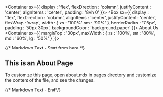 
<Container sx={{ display : 'flex', flexDirection : 'column', justifyContent : 'center', alignItems : 'center', padding : '8vh 0' }}>
<Box sx={{
    display         : 'flex',
    flexDirection   : 'column',
    alignItems      : 'center',
    justifyContent  : 'center',
    flexWrap        : 'wrap',
    width           : { xs : '100%', sm : '90%' },
    borderRadius    : '7.5px',
    padding         : '50px 30px',
    backgroundColor : 'background.paper'
}}>
<Typography variant="h5">About Us</Typography>
<Container sx={{ marginTop : '30px', maxWidth : { xs : '100%', sm : '80%', md : '60%', lg : '50%' } }}>



{/* Markdown Text - Start from here */}



## This is an About Page

To customize this page, open about.mdx in pages directory and customize the content of the file, and see the changes.



{/* Markdown Text - End*/}



</Container>
</Box>
</Container>

